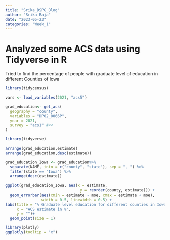 ```yaml
---
title: "Srika_DSPG_Blog"
author: "Srika Raja"
date: "2023-05-23"
categories: "Week_1"
---
```


# Analyzed some ACS data using Tidyverse in R

Tried to find the percentage of people with graduate level of education in different Counties of Iowa

```r
library(tidycensus)

vars <- load_variables(2021, "acs5")

grad_education<- get_acs(
  geography = "county",
  variables = "DP02_0066P",
  year = 2021,
  survey = "acs1" #<<
)

library(tidyverse)

arrange(grad_education,estimate)
arrange(grad_education,desc(estimate))

grad_education_Iowa <- grad_education%>%
  separate(NAME, into = c("county", "state"), sep = ", ") %>%
  filter(state == "Iowa") %>%
  arrange(desc(estimate))
  
ggplot(grad_education_Iowa, aes(x = estimate, 
                                 y = reorder(county, estimate))) +
  geom_errorbar(aes(xmin = estimate - moe, xmax = estimate + moe),
                width = 0.5, linewidth = 0.5) +
labs(title = "% Graduate level education for different counties in Iowa",
     x = "ACS estimate in %",
     y = "")+
  geom_point(size = 1)

library(plotly)
ggplotly(tooltip = "x")

```
